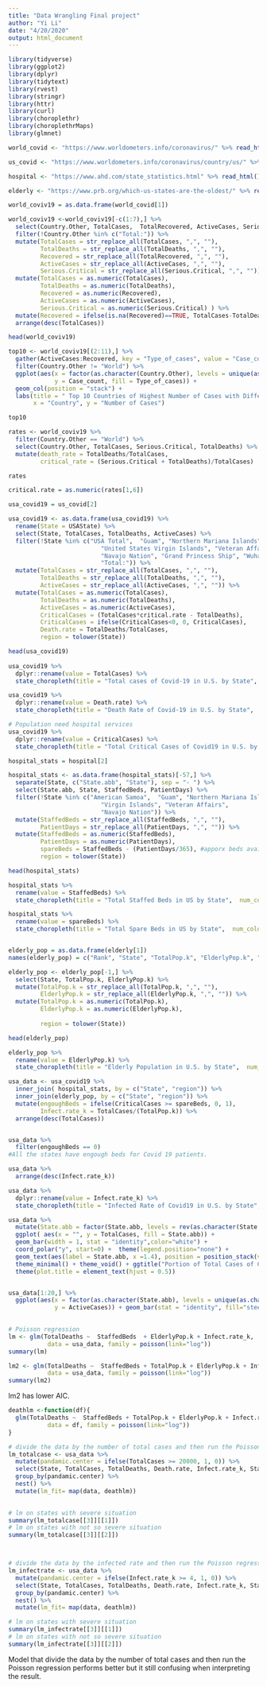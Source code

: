 ```yaml
---
title: "Data Wrangling Final project"
author: "Yi Li"
date: "4/20/2020"
output: html_document
---
```


```r
library(tidyverse)
library(ggplot2)
library(dplyr)
library(tidytext)
library(rvest)
library(stringr)
library(httr)
library(curl)
library(choroplethr)
library(choroplethrMaps)
library(glmnet)
```

```r
world_covid <- "https://www.worldometers.info/coronavirus/" %>% read_html() %>% html_table(fill = TRUE) 

us_covid <- "https://www.worldometers.info/coronavirus/country/us/" %>% read_html() %>% html_table(fill = TRUE)

hospital <- "https://www.ahd.com/state_statistics.html" %>% read_html() %>% html_table(fill = TRUE)

elderly <- "https://www.prb.org/which-us-states-are-the-oldest/" %>% read_html() %>% html_table(fill = TRUE)

```

```r
world_coviv19 = as.data.frame(world_covid[1])

world_coviv19 <-world_coviv19[-c(1:7),] %>%
  select(Country.Other, TotalCases,  TotalRecovered, ActiveCases, Serious.Critical, TotalDeaths) %>%
  filter(!Country.Other %in% c("Total:")) %>%
  mutate(TotalCases = str_replace_all(TotalCases, ",", ""),
         TotalDeaths = str_replace_all(TotalDeaths, ",", ""),
         Recovered = str_replace_all(TotalRecovered, ",", ""),
         ActiveCases = str_replace_all(ActiveCases, ",", ""),
         Serious.Critical = str_replace_all(Serious.Critical, ",", "")) %>%
  mutate(TotalCases = as.numeric(TotalCases), 
         TotalDeaths = as.numeric(TotalDeaths), 
         Recovered = as.numeric(Recovered), 
         ActiveCases = as.numeric(ActiveCases), 
         Serious.Critical = as.numeric(Serious.Critical) ) %>%
  mutate(Recovered = ifelse(is.na(Recovered)==TRUE, TotalCases-TotalDeaths-ActiveCases, Recovered)) %>%
  arrange(desc(TotalCases)) 

head(world_coviv19)

```

```r
top10 <- world_coviv19[(2:11),] %>%
  gather(ActiveCases:Recovered, key = "Type_of_cases", value = "Case_count") %>%
  filter(Country.Other != "World") %>%
  ggplot(aes(x = factor(as.character(Country.Other), levels = unique(as.character(Country.Other))), 
             y = Case_count, fill = Type_of_cases)) + 
  geom_col(position = "stack") + 
  labs(title = " Top 10 Countries of Highest Number of Cases with Different Outcomes",
       x = "Country", y = "Number of Cases")

top10
```

  
```r
rates <- world_coviv19 %>% 
  filter(Country.Other == "World") %>%
  select(Country.Other, TotalCases, Serious.Critical, TotalDeaths) %>%
  mutate(death_rate = TotalDeaths/TotalCases, 
         critical_rate = (Serious.Critical + TotalDeaths)/TotalCases)

rates

critical.rate = as.numeric(rates[1,6])
```

```r
usa_covid19 = us_covid[2]

usa_covid19 <- as.data.frame(usa_covid19) %>%
  rename(State = USAState) %>%
  select(State, TotalCases, TotalDeaths, ActiveCases) %>%
  filter(!State %in% c("USA Total",  "Guam", "Northern Mariana Islands", "Puerto Rico", 
                          "United States Virgin Islands", "Veteran Affairs", "US Military", "Federal Prisons", 
                          "Navajo Nation", "Grand Princess Ship", "Wuhan Repatriated", "Diamond Princess Ship",
                          "Total:")) %>%
  mutate(TotalCases = str_replace_all(TotalCases, ",", ""),
         TotalDeaths = str_replace_all(TotalDeaths, ",", ""),
         ActiveCases = str_replace_all(ActiveCases, ",", "")) %>%
  mutate(TotalCases = as.numeric(TotalCases),
         TotalDeaths = as.numeric(TotalDeaths),
         ActiveCases = as.numeric(ActiveCases),
         CriticalCases = (TotalCases*critical.rate - TotalDeaths),
         CriticalCases = ifelse(CriticalCases<0, 0, CriticalCases),
         Death.rate = TotalDeaths/TotalCases,
         region = tolower(State))

head(usa_covid19)
  
usa_covid19 %>% 
  dplyr::rename(value = TotalCases) %>% 
  state_choropleth(title = "Total cases of Covid-19 in U.S. by State",  num_colors = 1)

usa_covid19 %>% 
  dplyr::rename(value = Death.rate) %>% 
  state_choropleth(title = "Death Rate of Covid-19 in U.S. by State",  num_colors = 1)

# Population need hospital services
usa_covid19 %>% 
  dplyr::rename(value = CriticalCases) %>% 
  state_choropleth(title = "Total Critical Cases of Covid19 in U.S. by State",  num_colors = 1)
```

```r
hospital_stats = hospital[2]

hospital_stats <- as.data.frame(hospital_stats)[-57,] %>%
  separate(State, c("State.abb", "State"), sep = "- ") %>%
  select(State.abb, State, StaffedBeds, PatientDays) %>%
  filter(!State %in% c("American Samoa",  "Guam", "Northern Mariana Islands", "Puerto Rico", 
                          "Virgin Islands", "Veteran Affairs",  
                          "Navajo Nation")) %>%
  mutate(StaffedBeds = str_replace_all(StaffedBeds, ",", ""),
         PatientDays = str_replace_all(PatientDays, ",", "")) %>%
  mutate(StaffedBeds = as.numeric(StaffedBeds),
         PatientDays = as.numeric(PatientDays),
         spareBeds = StaffedBeds - (PatientDays/365), #apporx beds available 
         region = tolower(State))

head(hospital_stats)

hospital_stats %>% 
  rename(value = StaffedBeds) %>% 
  state_choropleth(title = "Total Staffed Beds in US by State",  num_colors = 1)

hospital_stats %>% 
  rename(value = spareBeds) %>% 
  state_choropleth(title = "Total Spare Beds in US by State",  num_colors = 1)



```

```r
elderly_pop = as.data.frame(elderly[1])
names(elderly_pop) = c("Rank", "State", "TotalPop.k", "ElderlyPop.k", "Elderly.p")

elderly_pop <- elderly_pop[-1,] %>%
  select(State, TotalPop.k, ElderlyPop.k) %>%
  mutate(TotalPop.k = str_replace_all(TotalPop.k, ",", ""), 
         ElderlyPop.k = str_replace_all(ElderlyPop.k, ",", "")) %>%
  mutate(TotalPop.k = as.numeric(TotalPop.k),
         ElderlyPop.k = as.numeric(ElderlyPop.k),
         
         region = tolower(State)) 

head(elderly_pop)

elderly_pop %>%
  rename(value = ElderlyPop.k) %>% 
  state_choropleth(title = "Elderly Population in U.S. by State",  num_colors = 1)
```

```r
usa_data <- usa_covid19 %>%
  inner_join( hospital_stats, by = c("State", "region")) %>%
  inner_join(elderly_pop, by = c("State", "region")) %>%
  mutate(engoughBeds = ifelse(CriticalCases >= spareBeds, 0, 1),
         Infect.rate_k = TotalCases/(TotalPop.k)) %>%
  arrange(desc(TotalCases))


usa_data %>%
  filter(engoughBeds == 0)
#All the states have engough beds for Covid 19 patients. 

usa_data %>%
  arrange(desc(Infect.rate_k))

usa_data %>% 
  dplyr::rename(value = Infect.rate_k) %>% 
  state_choropleth(title = "Infected Rate of Covid19 in U.S. by State",  num_colors = 1)

usa_data %>%
  mutate(State.abb = factor(State.abb, levels = rev(as.character(State.abb)))) %>%
  ggplot( aes(x = "", y = TotalCases, fill = State.abb)) + 
  geom_bar(width = 1, stat = "identity",color="white") +
  coord_polar("y", start=0) +  theme(legend.position="none") +
  geom_text(aes(label = State.abb, x =1.4), position = position_stack(vjust = 0.5), size = 5, check_overlap = TRUE) +
  theme_minimal() + theme_void() + ggtitle("Portion of Total Cases of Covid 19 in U.S.") + 
  theme(plot.title = element_text(hjust = 0.5))



```
```r
usa_data[1:20,] %>%
  ggplot(aes(x = factor(as.character(State.abb), levels = unique(as.character(State.abb))), 
             y = ActiveCases)) + geom_bar(stat = "identity", fill="steelblue") + ggtitle("Number of Active Cases in Top 20 States") + labs(x = "States") +ylab("Number of Active Cases")
  


```


```r
# Poisson regression
lm <- glm(TotalDeaths ~  StaffedBeds  + ElderlyPop.k + Infect.rate_k, 
           data = usa_data, family = poisson(link="log"))
summary(lm)

lm2 <- glm(TotalDeaths ~  StaffedBeds + TotalPop.k + ElderlyPop.k + Infect.rate_k, 
           data = usa_data, family = poisson(link="log"))
summary(lm2)


```
   lm2 has lower AIC.
  
```r
deathlm <-function(df){
  glm(TotalDeaths ~  StaffedBeds + TotalPop.k + ElderlyPop.k + Infect.rate_k, 
           data = df, family = poisson(link="log"))
}
```

```r

# divide the data by the number of total cases and then run the Poisson regression
lm_totalcase <- usa_data %>%
  mutate(pandamic.center = ifelse(TotalCases >= 20000, 1, 0)) %>%
  select(State, TotalCases, TotalDeaths, Death.rate, Infect.rate_k, StaffedBeds, TotalPop.k, ElderlyPop.k, pandamic.center) %>%
  group_by(pandamic.center) %>%
  nest() %>%
  mutate(lm_fit= map(data, deathlm))
  

# lm on states with severe situation
summary(lm_totalcase[[3]][[1]])
# lm on states with not so severe situation
summary(lm_totalcase[[3]][[2]])




```

```r
# divide the data by the infected rate and then run the Poisson regression
lm_infectrate <- usa_data %>%
  mutate(pandamic.center = ifelse(Infect.rate_k >= 4, 1, 0)) %>%
  select(State, TotalCases, TotalDeaths, Death.rate, Infect.rate_k, StaffedBeds, TotalPop.k, ElderlyPop.k, pandamic.center) %>%
  group_by(pandamic.center) %>%
  nest() %>%
  mutate(lm_fit= map(data, deathlm))

# lm on states with severe situation
summary(lm_infectrate[[3]][[1]])
# lm on states with not so severe situation
summary(lm_infectrate[[3]][[2]])

```
  Model that divide the data by the number of total cases and then run the Poisson regression performs better but it still confusing when interpreting the result. 
```r


```

```r


```

```r


```


